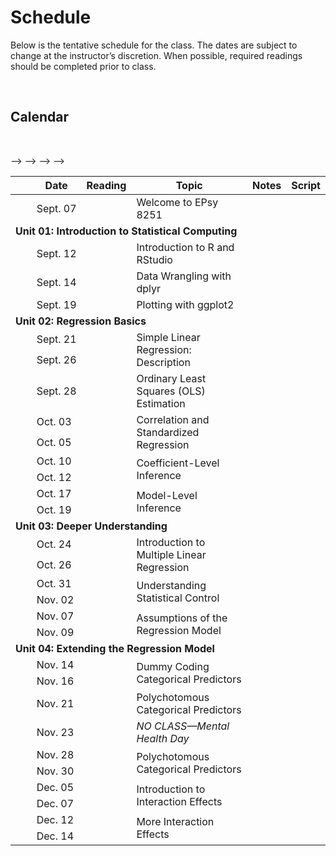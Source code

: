 # Schedule

Below is the tentative schedule for the class. The dates are subject to change at the instructor's discretion. When possible, required readings should be completed prior to class.

<br />

## Calendar

<br />

<table class="table">

<thead>
<tr>
<th style="width:10%;text-align:center"></th>
<th style="width:10%;">Date</th>
<th style="width:10%;text-align:center">Reading</th>
<th style="width:50%;">Topic</th>
<th style="width:10%;text-align:center">Notes</th>
<th style="width:10%;text-align:center">Script</th>
</tr>
</thead>

<!-- <thead> -->
<!-- <tr> -->
<!-- <th style="width:10%;text-align:center"></th> -->
<!-- <th style="width:10%;">T/R</th> -->
<!-- <th style="width:10%;">M/W</th> -->
<!-- <th style="width:10%;text-align:center">Reading</th> -->
<!-- <th style="width:40%;">Topic</th> -->
<!-- <th style="width:10%;text-align:center">Notes</th> -->
<!-- <th style="width:10%;text-align:center">Script</th> -->
<!-- </tr> -->
<!-- </thead> -->

<tbody>

<!-- <span style="margin-left:5px; color:#5a067d;font-size:12px;">*[Notes and Script file updated 09-24-2019]*</span></td> -->



<tr>
<td align="center" style="vertical-align:middle;">&nbsp;</td>
<!-- <td>Sept. 03</td> -->
<td>Sept. 07</td>
<td align="center" style="vertical-align:middle;">
  [<span class="fa fa-book" style="color: #ff2600; font-size: 20px;"></span>](#readings)
</td>
<td>Welcome to EPsy 8251</td>
<td align="center" style="vertical-align:middle;">
  <span class="fas fa-link" style="color: #f1f1f1; font-size: 20px;"></span>
</td>
<td align="center" style="vertical-align:middle;">
  <span class="fa fa-code" style="color: #f1f1f1; font-size: 20px;"></span>
</td>
</tr>


<!-- Unit 01: INTRODUCTION TO STATISTICAL COMPUTING -->

<tr>
<td colspan="7"><b>Unit 01: Introduction to Statistical Computing</b></td>
</tr>

<tr>
<td align="center" style="vertical-align:middle;"></td>
<!-- <td>Sept. 05</td> -->
<td>Sept. 12</td>
<td align="center" style="vertical-align:middle;">
  [<span class="fa fa-book" style="color: #ff2600; font-size: 20px;"></span>](#readings)
</td>
<td>Introduction to R and RStudio</td>
<td align="center" style="vertical-align:middle;">
  [<span class="fas fa-link" style="color: #ff2600; font-size: 20px;"></span>](worksheets/worksheet-01-using-R.html)
</td>
<td align="center" style="vertical-align:middle;">
  [<span class="fa fa-code" style="color: #ff2600; font-size: 20px;"></span>](scripts/01-introduction-to-r.R)
</td>
</tr>

<tr>
<td align="center" style="vertical-align:middle;"></td>
<!-- <td>Sept. 10</td> -->
<td>Sept. 14</td>
<td align="center" style="vertical-align:middle;">
  [<span class="fa fa-book" style="color: #ff2600; font-size: 20px;"></span>](#readings)
</td>
<td>Data Wrangling with dplyr</td>
<td align="center" style="vertical-align:middle;">
  [<span class="fas fa-link" style="color: #ff2600; font-size: 20px;"></span>](worksheets/worksheet-02-learning-dplyr.html)
</td>
<td align="center" style="vertical-align:middle;">
  [<span class="fa fa-code" style="color: #ff2600; font-size: 20px;"></span>](scripts/02-data-wrangling-with-dplyr.R)
</td>
</tr>

<tr>
<td align="center" style="vertical-align:middle;"></td>
<!-- <td>Sept. 12</td> -->
<td>Sept. 19</td>
<td align="center" style="vertical-align:middle;">
  [<span class="fa fa-book" style="color: #ff2600; font-size: 20px;"></span>](#readings)
</td>
<td>Plotting with ggplot2</td>
<td align="center" style="vertical-align:middle;">
  [<span class="fas fa-link" style="color: #ff2600; font-size: 20px;"></span>](worksheets/worksheet-03-ggplot2.html)
</td>
<td align="center" style="vertical-align:middle;">
  [<span class="fa fa-code" style="color: #ff2600; font-size: 20px;"></span>](scripts/03-plotting-with-ggplot2.R)
</td>
</tr>


<!-- Unit 02: REGRESSION BASICS -->

<tr>
<td colspan="7"><b>Unit 02: Regression Basics</b></td>
</tr>

<tr>
<td align="center" style="vertical-align:middle;"></td>
<!-- <td>Sept. 17</td> -->
<td>Sept. 21</td>
<td align="center" style="vertical-align:middle;" rowspan="2">
  [<span class="fa fa-book" style="color: #ff2600; font-size: 20px;"></span>](#readings)
</td>
<td style="vertical-align:middle;" rowspan="2">Simple Linear Regression: Description
<td align="center" style="vertical-align:middle;" rowspan="2">
  [<span class="fas fa-link" style="color: #ff2600; font-size: 20px;"></span>](https://epsy-8251.netlify.app/slrd.html)
</td>
<td align="center" style="vertical-align:middle;" rowspan="2">
  [<span class="fa fa-code" style="color: #ff2600; font-size: 20px;"></span>](scripts/04-simple-linear-regression-description.R)
</td>
</tr>

<tr>
<td align="center" style="vertical-align:middle;"></td>
<!-- <td>Sept. 19</td> -->
<td>Sept. 26</td>
</tr>


<tr>
<td align="center" style="vertical-align:middle;"></td>
<!-- <td>Sept. 24</td> -->
<td>Sept. 28</td>
<td align="center" style="vertical-align:middle;">
  [<span class="fa fa-book" style="color: #ff2600; font-size: 20px;"></span>](#readings)
</td>
<td style="vertical-align:middle;">Ordinary Least Squares (OLS) Estimation
<td align="center" style="vertical-align:middle;">
  [<span class="fas fa-link" style="color: #ff2600; font-size: 20px;"></span>](https://epsy-8251.netlify.app/ordinary-least-squares-ols-estimation.html)
</td>
<td align="center" style="vertical-align:middle;">
  [<span class="fa fa-code" style="color: #ff2600; font-size: 20px;"></span>](scripts/05-ordinary-least-squares-estimation.R)
</td>
</tr>


<tr>
<td align="center" style="vertical-align:middle;"></td>
<!-- <td>Sept. 26</td> -->
<td>Oct. 03</td>
<td align="center" style="vertical-align:middle;" rowspan="2">
  [<span class="fa fa-book" style="color: #ff2600; font-size: 20px;"></span>](#readings)
</td>
<td style="vertical-align:middle;" rowspan="2">Correlation and Standardized Regression</td>
<td align="center" style="vertical-align:middle;" rowspan="2">
  [<span class="fas fa-link" style="color: #ff2600; font-size: 20px;"></span>](https://epsy-8251.netlify.app/cor.html)
</td>
<td align="center" style="vertical-align:middle;" rowspan="2">
  [<span class="fa fa-code" style="color: #ff2600; font-size: 20px;"></span>](scripts/06-correlation-and-standardized-regression.R)
</td>
</tr>

<tr>
<td align="center" style="vertical-align:middle;"></td>
<!-- <td>Oct. 01</td> -->
<td>Oct. 05</td>
</tr>


<tr>
<td align="center" style="vertical-align:middle;"></td>
<!-- <td>Oct. 03</td> -->
<td>Oct. 10</td>
<td align="center" style="vertical-align:middle;" rowspan="2">
  [<span class="fa fa-book" style="color: #ff2600; font-size: 20px;"></span>](#readings)
</td>
<td style="vertical-align:middle;" rowspan="2">Coefficient-Level Inference</td>
<td align="center" style="vertical-align:middle;" rowspan="2">
  [<span class="fas fa-link" style="color: #ff2600; font-size: 20px;"></span>](https://epsy-8251.netlify.app/coefinf.html)
</td>
<td align="center" style="vertical-align:middle;" rowspan="2">
  [<span class="fa fa-code" style="color: #ff2600; font-size: 20px;"></span>](scripts/07-coefficient-level-inference.R)
</td>
</tr>


<tr>
<td align="center" style="vertical-align:middle;"></td>
<!-- <td>Oct. 08</td> -->
<td>Oct. 12</td>
</tr>


<tr>
<td align="center" style="vertical-align:middle;"></td>
<!-- <td>Oct. 10</td> -->
<td>Oct. 17</td>
<td align="center" style="vertical-align:middle;" rowspan="2">
  [<span class="fa fa-book" style="color: #ff2600; font-size: 20px;"></span>](#readings)
</td>
<td style="vertical-align:middle;" rowspan="2">Model-Level Inference</td>
<td align="center" style="vertical-align:middle;" rowspan="2">
  [<span class="fas fa-link" style="color: #ff2600; font-size: 20px;"></span>](https://epsy-8251.netlify.app/modinf.html)
</td>
<td align="center" style="vertical-align:middle;" rowspan="2">
  [<span class="fa fa-code" style="color: #ff2600; font-size: 20px;"></span>](scripts/08-model-level-inference.R)
</td>
</tr>


<tr>
<td align="center" style="vertical-align:middle;"></td>
<!-- <td>Oct. 15</td> -->
<td>Oct. 19</td>
</tr>


<!-- Unit 03: DEEPER UNDERSTANDING -->


<tr>
<td colspan="7"><b>Unit 03: Deeper Understanding</b></td>
</tr>


<tr>
<td align="center" style="vertical-align:middle;"></td>
<!-- <td>Oct. 17</td> -->
<td>Oct. 24</td>
<td align="center" style="vertical-align:middle;" rowspan="2">
  [<span class="fa fa-book" style="color: #ff2600; font-size: 20px;"></span>](#readings)
</td>
<td style="vertical-align:middle;" rowspan="2">Introduction to Multiple Linear Regression</td>
<td align="center" style="vertical-align:middle;" rowspan="2">
  [<span class="fas fa-link" style="color: #ff2600; font-size: 20px;"></span>](https://epsy-8251.netlify.app/multreg.html)
</td>
<td align="center" style="vertical-align:middle;" rowspan="2">
  [<span class="fa fa-code" style="color: #ff2600; font-size: 20px;"></span>](scripts/09-introduction-to-multiple-regression.R)
</td>
</tr>

<tr>
<td align="center" style="vertical-align:middle;"></td>
<!-- <td>Oct. 22</td> -->
<td>Oct. 26</td>
</tr>

<!-- UNDERSTANDING STATISTICAL CONTROL -->

<tr>
<td align="center" style="vertical-align:middle;"></td>
<!-- <td>Oct. 24</td> -->
<td>Oct. 31</td>
<td align="center" style="vertical-align:middle;" rowspan="2">
  [<span class="fa fa-book" style="color: #ff2600; font-size: 20px;"></span>](#readings)
</td>
<td style="vertical-align:middle;" rowspan="2">Understanding Statistical Control</td>
<td align="center" style="vertical-align:middle;" rowspan="2">
  [<span class="fas fa-link" style="color: #ff2600; font-size: 20px;"></span>](https://epsy-8251.netlify.app/statcontrol.html)
</td>
<td align="center" style="vertical-align:middle;" rowspan="2">
  [<span class="fa fa-code" style="color: #ff2600; font-size: 20px;"></span>](scripts/10-understanding-statistical-control.R)
</td>
</tr>

<tr>
<td align="center" style="vertical-align:middle;"></td>
<!-- <td>Oct. 29</td> -->
<td>Nov. 02</td>
</tr>


<!-- <tr> -->
<!-- <td align="center" style="vertical-align:middle;"></td> -->
<!-- <!-- <td>Sept. 24</td> --> -->
<!-- <td>Nov. 07</td> -->
<!-- <td align="center" style="vertical-align:middle;"> -->
<!--   <!-- <a href="preparation.html#control"> --> -->
<!--   <!--   <span class="fa fa-book" style="color: #ff2600; font-size: 20px;"></span> --> -->
<!--   <!-- </a> --> -->
<!-- </td> -->
<!-- <td style="vertical-align:middle;">*NO CLASS&mdash;Mental Health Day --- Andy at a conference* -->
<!-- <td align="center" style="vertical-align:middle;"></td> -->
<!-- <td align="center" style="vertical-align:middle;"></td> -->
<!-- </tr> -->

<tr>
<td align="center" style="vertical-align:middle;"></td>
<!-- <td>Oct. 31</td> -->
<td>Nov. 07</td>
<td align="center" style="vertical-align:middle;" rowspan="2">
  [<span class="fa fa-book" style="color: #ff2600; font-size: 20px;"></span>](#readings)
</td>
<td style="vertical-align:middle;" rowspan="2">Assumptions of the Regression Model</td>
<td align="center" style="vertical-align:middle;" rowspan="2">
  [<span class="fas fa-link" style="color: #ff2600; font-size: 20px;"></span>](https://epsy-8251.netlify.app/assumptions.html)
</td>
<td align="center" style="vertical-align:middle;" rowspan="2">
  [<span class="fa fa-code" style="color: #ff2600; font-size: 20px;"></span>](scripts/11-distributional-assumptions-underlying-the-regression-model.R)
</td>
</tr>

<tr>
<td align="center" style="vertical-align:middle;"></td>
<!-- <td>Nov. 05</td> -->
<td>Nov. 09</td>
</tr>





<!-- Unit 04: EXTENDING THE REGRESSION MODEL -->

<tr>
<td colspan="7"><b>Unit 04: Extending the Regression Model</b></td>
</tr>


<tr>
<td align="center" style="vertical-align:middle;"></td>
<!-- <td>Nov. 07</td> -->
<td>Nov. 14</td>
<td align="center" style="vertical-align:middle;" rowspan="2">
  [<span class="fa fa-book" style="color: #ff2600; font-size: 20px;"></span>](#readings)
</td>
<td style="vertical-align:middle;" rowspan="2">Dummy Coding Categorical Predictors</td>
<td align="center" style="vertical-align:middle;" rowspan="2">
  [<span class="fas fa-link" style="color: #ff2600; font-size: 20px;"></span>](https://epsy-8251.netlify.app/dummy.html)
</td>
<td align="center" style="vertical-align:middle;" rowspan="2">
  [<span class="fa fa-code" style="color: #ff2600; font-size: 20px;"></span>](scripts/12-dummy-coding-categorical-predictors.R)
</td>
</tr>

<tr>
<td align="center" style="vertical-align:middle;"></td>
<!-- <td>Nov. 12</td> -->
<td>Nov. 16</td>
</tr>


<tr>
<td align="center" style="vertical-align:middle;"></td>
<!-- <td>Nov. 19</td> -->
<td>Nov. 21</td>
<td align="center" style="vertical-align:middle;">
  [<span class="fa fa-book" style="color: #ff2600; font-size: 20px;"></span>](#readings)
</td>
<td style="vertical-align:middle;">Polychotomous Categorical Predictors</td>
<td align="center" style="vertical-align:middle;">
  [<span class="fas fa-link" style="color: #ff2600; font-size: 20px;"></span>](https://epsy-8251.netlify.app/polychotomous.html)
</td>
<td align="center" style="vertical-align:middle;">
  [<span class="fa fa-code" style="color: #ff2600; font-size: 20px;"></span>](scripts/14-polychotomous-categorical-predictors.R)
</td>
</tr>


<tr>
<td align="center" style="vertical-align:middle;"></td>
<!-- <td>Sept. 24</td> -->
<td>Nov. 23</td>
<td align="center" style="vertical-align:middle;">
  <!-- <a href="preparation.html#control"> -->
  <!--   <span class="fa fa-book" style="color: #ff2600; font-size: 20px;"></span> -->
  <!-- </a> -->
</td>
<td style="vertical-align:middle;">*NO CLASS&mdash;Mental Health Day*
<td align="center" style="vertical-align:middle;"></td>
<td align="center" style="vertical-align:middle;"></td>
</tr>


<tr>
<td align="center" style="vertical-align:middle;"></td>
<!-- <td>Nov. 19</td> -->
<td>Nov. 28</td>
<td align="center" style="vertical-align:middle;"  rowspan="2">
  [<span class="fa fa-book" style="color: #ff2600; font-size: 20px;"></span>](#readings)
</td>
<td style="vertical-align:middle;"  rowspan="2">Polychotomous Categorical Predictors</td>
<td align="center" style="vertical-align:middle;"  rowspan="2">
  [<span class="fas fa-link" style="color: #ff2600; font-size: 20px;"></span>](https://epsy-8251.netlify.app/polychotomous.html)
</td>
<td align="center" style="vertical-align:middle;"  rowspan="2">
  [<span class="fa fa-code" style="color: #ff2600; font-size: 20px;"></span>](scripts/14-polychotomous-categorical-predictors.R)
</td>
</tr>


<tr>
<td align="center" style="vertical-align:middle;"></td>
<!-- <td>Nov. 05</td> -->
<td>Nov. 30</td>
</tr>


<tr>
<td align="center" style="vertical-align:middle;"></td>
<!-- <td>Nov. 26</td> -->
<td>Dec. 05</td>
<td align="center" style="vertical-align:middle;" rowspan="2">
  [<span class="fa fa-book" style="color: #ff2600; font-size: 20px;"></span>](#readings)
</td>
<td style="vertical-align:middle;" rowspan="2">Introduction to Interaction Effects</td>
<td align="center" style="vertical-align:middle;" rowspan="2">
  [<span class="fas fa-link" style="color: #ff2600; font-size: 20px;"></span>](https://epsy-8251.netlify.app/interaction-01.html)
</td>
<td align="center" style="vertical-align:middle;" rowspan="2">
  [<span class="fa fa-code" style="color: #ff2600; font-size: 20px;"></span>](scripts/15-introduction-to-interaction-effects.R)
</td>
</tr>


<tr>
<td align="center" style="vertical-align:middle;"></td>
<!-- <td>Dec. 03</td> -->
<td>Dec. 07</td>
</tr>

<tr>
<td align="center" style="vertical-align:middle;"></td>
<!-- <td>Dec. 09</td> -->
<td>Dec. 12</td>
<td align="center" style="vertical-align:middle;" rowspan="2">
  [<span class="fa fa-book" style="color: #ff2600; font-size: 20px;"></span>](#readings)
</td>
<td style="vertical-align:middle;" rowspan="2">More Interaction Effects</td>
<td align="center" style="vertical-align:middle;" rowspan="2">
  [<span class="fas fa-link" style="color: #ff2600; font-size: 20px;"></span>](https://epsy-8251.netlify.app/interaction-02.html)
</td>
<td align="center" style="vertical-align:middle;" rowspan="2">
  [<span class="fa fa-code" style="color: #ff2600; font-size: 20px;"></span>](scripts/16-more-interaction-effects.R)
</td>
</tr>

<tr>
<td align="center" style="vertical-align:middle;"></td>
<td>Dec. 14</td>
</tr>


<!-- <tr> -->
<!-- <td align="center" style="vertical-align:middle;"></td> -->
<!-- <td>Dec. 14</td> -->
<!-- <td align="center" style="vertical-align:middle;"></td> -->
<!-- <td style="vertical-align:middle;">TBA</td> -->
<!-- <td align="center" style="vertical-align:middle;"></td> -->
<!-- <td align="center" style="vertical-align:middle;"></td> -->
<!-- </tr> -->

</tbody>
</table>    

